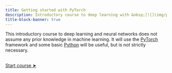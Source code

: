 ```yaml
---
title: Getting started with PyTorch
description: Introductory course to deep learning with &nbsp;[![](img/pytorch_logo.svg){width="2.7%" fig-alt="noshadow"}](https://pytorch.org/)
title-block-banner: true
---
```


:::{.topdef}

This introductory course to deep learning and neural networks does not assume any prior knowledge in machine learning. It will use the [PyTorch](https://pytorch.org/) framework and some basic [Python](https://www.python.org/) will be useful, but is not strictly necessary.

:::

<br>
[[Start course ➤](intro.qmd)]{.topinline}

